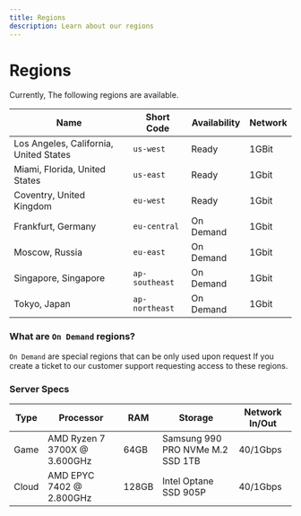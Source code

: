```yaml
---
title: Regions
description: Learn about our regions
---
```


# Regions

Currently, The following regions are available.

| Name                                   | Short Code     | Availability | Network |
| -------------------------------------- | -------------- | ------------ |---------|
| Los Angeles, California, United States | `us-west`      | Ready        | 1GBit   |
| Miami, Florida, United States          | `us-east`      | Ready        | 1Gbit   |
| Coventry, United Kingdom               | `eu-west`      | Ready        | 1Gbit   |
| Frankfurt, Germany                     | `eu-central`   | On Demand    | 1Gbit   |
| Moscow, Russia                         | `eu-east`      | On Demand    | 1Gbit   |
| Singapore, Singapore                   | `ap-southeast` | On Demand    | 1Gbit   |
| Tokyo, Japan                           | `ap-northeast` | On Demand    | 1Gbit   |

### What are `On Demand` regions?
`On Demand` are special regions that can be only used upon request If you create a ticket to our customer support requesting access to these regions.

### Server Specs
| Type  | Processor                    | RAM   | Storage                          | Network In/Out	|
|-------|------------------------------|-------|----------------------------------|-----------------|
| Game  | AMD Ryzen 7 3700X @ 3.600GHz | 64GB  | Samsung 990 PRO NVMe M.2 SSD 1TB | 40/1Gbps        |
| Cloud | AMD EPYC 7402 @ 2.800GHz     | 128GB | Intel Optane SSD 905P            | 40/1Gbps        |
